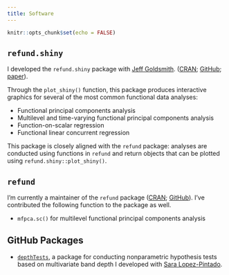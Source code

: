 ```yaml
---
title: Software
---
```


```r
knitr::opts_chunk$set(echo = FALSE)
```

<link rel="stylesheet" href="/Users/juliawrobel/julia-wrobel/css/academicons.css"/>
<link rel="stylesheet" href="/Users/juliawrobel/julia-wrobel/css/styles.css" type="text/css">

## `refund.shiny`

I developed the `refund.shiny` package with [Jeff Goldsmith](http://jeffgoldsmith.com/).  ([CRAN](https://cran.r-project.org/web/packages/refund.shiny/index.html); [GitHub](https://github.com/refunders/refund.shiny); [paper](http://onlinelibrary.wiley.com/doi/10.1002/sta4.109/abstract)). 

Through the `plot_shiny()` function, this package produces interactive graphics for several of the most common functional data analyses:

* Functional principal components analysis
* Multilevel and time-varying functional principal components analysis
* Function-on-scalar regression
* Functional linear concurrent regression

This package is closely aligned with the `refund` package: analyses are conducted using functions in `refund` and return objects that can be plotted using `refund.shiny::plot_shiny()`.

## `refund`

I'm currently a maintainer of the `refund` package ([CRAN](https://cran.r-project.org/web/packages/refund/index.html); [GitHub](https://github.com/refunders/refund)). I've contributed the following function to the package as well.

* `mfpca.sc()` for multilevel functional principal components analysis


## GitHub Packages

* [`depthTests`](https://github.com/julia-wrobel/depthTests), a package for conducting nonparametric hypothesis tests based on multivariate band depth I developed with [Sara Lopez-Pintado](https://www.mailman.columbia.edu/people/our-faculty/sl2929).





